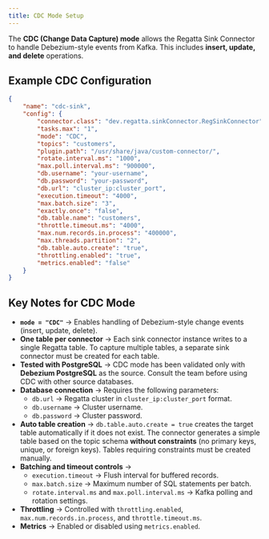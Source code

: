 ```yaml
---
title: CDC Mode Setup
---
```


The **CDC (Change Data Capture) mode** allows the Regatta Sink Connector to handle Debezium-style events from Kafka.
This includes **insert, update, and delete** operations.

## Example CDC Configuration

```json
{
    "name": "cdc-sink",
    "config": {
        "connector.class": "dev.regatta.sinkConnector.RegSinkConnector",
        "tasks.max": "1",
        "mode": "CDC",
        "topics": "customers",
        "plugin.path": "/usr/share/java/custom-connector/",
        "rotate.interval.ms": "1000",
        "max.poll.interval.ms": "900000",
        "db.username": "your-username",
        "db.password": "your-password",
        "db.url": "cluster_ip:cluster_port",
        "execution.timeout": "4000",
        "max.batch.size": "3",
        "exactly.once": "false",
        "db.table.name": "customers",
        "throttle.timeout.ms": "4000",
        "max.num.records.in.process": "400000",
        "max.threads.partition": "2",
        "db.table.auto.create": "true",
        "throttling.enabled": "true",
        "metrics.enabled": "false"
    }
}
```

## Key Notes for CDC Mode

- **`mode = "CDC"`** → Enables handling of Debezium-style change events (insert, update, delete).
- **One table per connector** → Each sink connector instance writes to a single Regatta table. To capture multiple tables, a separate sink connector must be created for each table.
- **Tested with PostgreSQL** → CDC mode has been validated only with **Debezium PostgreSQL** as the source. Consult the team before using CDC with other source databases.
- **Database connection** → Requires the following parameters:
  - `db.url` → Regatta cluster in `cluster_ip:cluster_port` format.
  - `db.username` → Cluster username.
  - `db.password` → Cluster password.
- **Auto table creation** → `db.table.auto.create = true` creates the target table automatically if it does not exist.
  The connector generates a simple table based on the topic schema **without constraints** (no primary keys, unique, or foreign keys).
  Tables requiring constraints must be created manually.
- **Batching and timeout controls** →
  - `execution.timeout` → Flush interval for buffered records.
  - `max.batch.size` → Maximum number of SQL statements per batch.
  - `rotate.interval.ms` and `max.poll.interval.ms` → Kafka polling and rotation settings.
- **Throttling** → Controlled with `throttling.enabled`, `max.num.records.in.process`, and `throttle.timeout.ms`.
- **Metrics** → Enabled or disabled using `metrics.enabled`.
